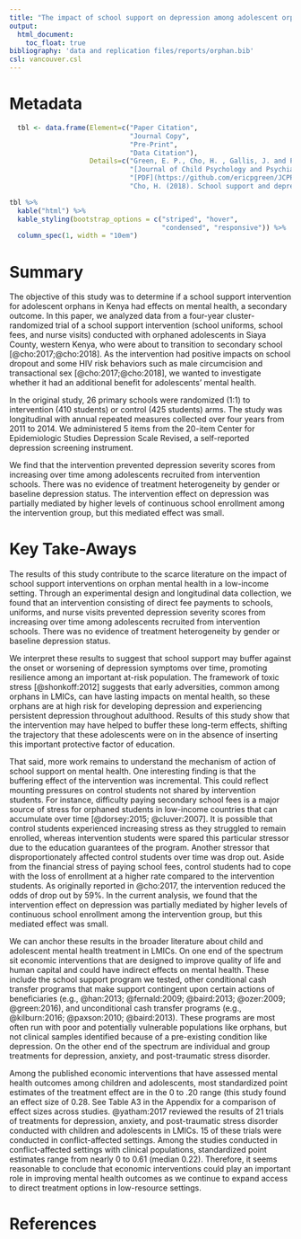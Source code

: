 ```yaml
---
title: "The impact of school support on depression among adolescent orphans: a cluster‐randomized trial in Kenya"
output:
  html_document:
    toc_float: true
bibliography: 'data and replication files/reports/orphan.bib'
csl: vancouver.csl
---
```


# Metadata

```r
  tbl <- data.frame(Element=c("Paper Citation", 
                              "Journal Copy", 
                              "Pre-Print", 
                              "Data Citation"),
                    Details=c("Green, E. P., Cho, H. , Gallis, J. and Puffer, E. S. (2018), The impact of school support on depression among adolescent orphans: a cluster‐randomized trial in Kenya. *Journal of Child Psychology and Psychiatry*. doi: 10.1111/jcpp.12955",
                              "[Journal of Child Psychology and Psychiatry](https://onlinelibrary.wiley.com/doi/pdf/10.1111/jcpp.12955)",
                              "[PDF](https://github.com/ericpgreen/JCPP2018/raw/master/data%20and%20replication%20files/reports/manuscript.pdf)",
                              "Cho, H. (2018). School support and depression 2018 data repository. [![DOI]()]()"))

tbl %>%
  kable("html") %>%
  kable_styling(bootstrap_options = c("striped", "hover", 
                                      "condensed", "responsive")) %>%
  column_spec(1, width = "10em")
```

# Summary

The objective of this study was to determine if a school support intervention for adolescent orphans in Kenya had effects on mental health, a secondary outcome. In this paper, we analyzed data from a four-year cluster-randomized trial of a school support intervention (school uniforms, school fees, and nurse visits) conducted with orphaned adolescents in Siaya County, western Kenya, who were about to transition to secondary school [@cho:2017;@cho:2018]. As the intervention had positive impacts on school dropout and some HIV risk behaviors such as male circumcision and transactional sex [@cho:2017;@cho:2018], we wanted to investigate whether it had an additional benefit for adolescents' mental health. 

In the original study, 26 primary schools were randomized (1:1) to intervention (410 students) or control (425 students) arms. The study was longitudinal with annual repeated measures collected over four years from 2011 to 2014. We administered 5 items from the 20-item Center for Epidemiologic Studies Depression Scale Revised, a self-reported depression screening instrument. 

We find that the intervention prevented depression severity scores from increasing over time among adolescents recruited from intervention schools. There was no evidence of treatment heterogeneity by gender or baseline depression status. The intervention effect on depression was partially mediated by higher levels of continuous school enrollment among the intervention group, but this mediated effect was small.

# Key Take-Aways

The results of this study contribute to the scarce literature on the impact of school support interventions on orphan mental health in a low-income setting. Through an experimental design and longitudinal data collection, we found that an intervention consisting of direct fee payments to schools, uniforms, and nurse visits prevented depression severity scores from increasing over time among adolescents recruited from intervention schools. There was no evidence of treatment heterogeneity by gender or baseline depression status.

We interpret these results to suggest that school support may buffer against the onset or worsening of depression symptoms over time, promoting resilience among an important at-risk population. The framework of toxic stress [@shonkoff:2012] suggests that early adversities, common among orphans in LMICs, can have lasting impacts on mental health, so these orphans are at high risk for developing depression and experiencing persistent depression throughout adulthood. Results of this study show that the intervention may have helped to buffer these long-term effects, shifting the trajectory that these adolescents were on in the absence of inserting this important protective factor of education.

That said, more work remains to understand the mechanism of action of school support on mental health. One interesting finding is that the buffering effect of the intervention was incremental. This could reflect mounting pressures on control students not shared by intervention students. For instance, difficulty paying secondary school fees is a major source of stress for orphaned students in low-income countries that can accumulate over time [@dorsey:2015; @cluver:2007]. It is possible that control students experienced increasing stress as they struggled to remain enrolled, whereas intervention students were spared this particular stressor due to the education guarantees of the program. Another stressor that disproportionately affected control students over time was drop out. Aside from the financial stress of paying school fees, control students had to cope with the loss of enrollment at a higher rate compared to the intervention students. As originally reported in @cho:2017, the intervention reduced the odds of drop out by 59%. In the current analysis, we found that the intervention effect on depression was partially mediated by higher levels of continuous school enrollment among the intervention group, but this mediated effect was small.

We can anchor these results in the broader literature about child and adolescent mental health treatment in LMICs. On one end of the spectrum sit economic interventions that are designed to improve quality of life and human capital and could have indirect effects on mental health. These include the school support program we tested, other conditional cash transfer programs that make support contingent upon certain actions of beneficiaries (e.g., @han:2013; @fernald:2009; @baird:2013; @ozer:2009; @green:2016), and unconditional cash transfer programs (e.g., @kilburn:2016; @paxson:2010; @baird:2013). These programs are most often run with poor and potentially vulnerable populations like orphans, but not clinical samples identified because of a pre-existing condition like depression. On the other end of the spectrum are individual and group treatments for depression, anxiety, and post-traumatic stress disorder.

Among the published economic interventions that have assessed mental health outcomes among children and adolescents, most standardized point estimates of the treatment effect are in the 0 to .20 range (this study found an effect size of 0.28. See Table A3 in the Appendix for a comparison of effect sizes across studies. @yatham:2017 reviewed the results of 21 trials of treatments for depression, anxiety, and post-traumatic stress disorder conducted with children and adolescents in LMICs. 15 of these trials were conducted in conflict-affected settings. Among the studies conducted in conflict-affected settings with clinical populations, standardized point estimates range from nearly 0 to 0.61 (median 0.22). Therefore, it seems reasonable to conclude that economic interventions could play an important role in improving mental health outcomes as we continue to expand access to direct treatment options in low-resource settings.

# References